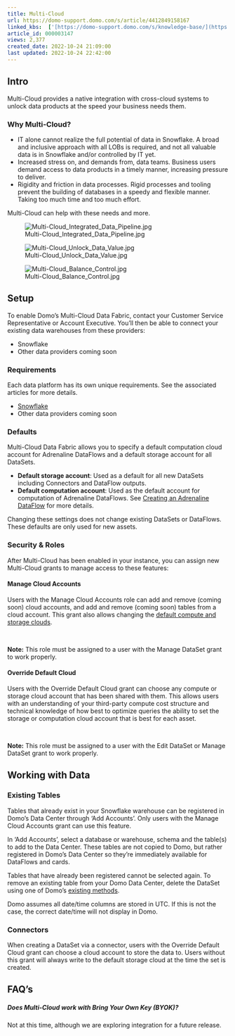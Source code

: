 ```yaml
---
title: Multi-Cloud
url: https://domo-support.domo.com/s/article/4412849158167
linked_kbs:  ['[https://domo-support.domo.com/s/knowledge-base/](https://domo-support.domo.com/s/knowledge-base/)', '[https://domo-support.domo.com/s/](https://domo-support.domo.com/s/)', '[https://domo-support.domo.com/s/topic/0TO5w000000ZammGAC](https://domo-support.domo.com/s/topic/0TO5w000000ZammGAC)', '[https://domo-support.domo.com/s/topic/0TO5w000000ZanzGAC](https://domo-support.domo.com/s/topic/0TO5w000000ZanzGAC)', '[https://domo-support.domo.com/s/article/4402322966807](https://domo-support.domo.com/s/article/4402322966807)', '[https://domo-support.domo.com/s/article/360063698733](https://domo-support.domo.com/s/article/360063698733)', '[https://domo-support.domo.com/s/article/4412849158167](https://domo-support.domo.com/s/article/4412849158167)', '[https://domo-support.domo.com/s/article/360042926194](https://domo-support.domo.com/s/article/360042926194)', '[https://domo-support.domo.com/s/topic/0TO5w000000ZanzGAC/other-connection-methods](https://domo-support.domo.com/s/topic/0TO5w000000ZanzGAC/other-connection-methods)', '[https://domo-support.domo.com/s/article/360043429933](https://domo-support.domo.com/s/article/360043429933)', '[https://domo-support.domo.com/s/article/360043429953](https://domo-support.domo.com/s/article/360043429953)', '[https://domo-support.domo.com/s/article/360042925494](https://domo-support.domo.com/s/article/360042925494)', '[https://domo-support.domo.com/s/article/4408174643607](https://domo-support.domo.com/s/article/4408174643607)', '[https://domo-support.domo.com/s/article/360043429913](https://domo-support.domo.com/s/article/360043429913)', '[https://domo-support.domo.com/s/login/](https://domo-support.domo.com/s/login/)']
article_id: 000003147
views: 2,377
created_date: 2022-10-24 21:09:00
last updated: 2022-10-24 22:42:00
---
```




Intro
-----


Multi-Cloud provides a native integration with cross-cloud systems to unlock data products at the speed your business needs them.


### Why Multi-Cloud?


* IT alone cannot realize the full potential of data in Snowflake. A broad and inclusive approach with all LOBs is required, and not all valuable data is in Snowflake and/or controlled by IT yet.
* Increased stress on, and demands from, data teams. Business users demand access to data products in a timely manner, increasing pressure to deliver.​
* Rigidity and friction in data processes. Rigid processes and tooling prevent the building of databases in a speedy and flexible manner. Taking too much time and too much effort.


Multi-Cloud can help with these needs and more.  
  
![Multi-Cloud_Integrated_Data_Pipeline.jpg](Multi-Cloud_Integrated_Data_Pipeline.jpg)  
  
![Multi-Cloud_Unlock_Data_Value.jpg](Multi-Cloud_Unlock_Data_Value.jpg)  
  
![Multi-Cloud_Balance_Control.jpg](Multi-Cloud_Balance_Control.jpg)


Setup
-----


To enable Domo's Multi-Cloud Data Fabric, contact your Customer Service Representative or Account Executive. You'll then be able to connect your existing data warehouses from these providers:


* Snowflake
* Other data providers coming soon


### Requirements


Each data platform has its own unique requirements. See the associated articles for more details.


* [Snowflake](/s/article/4402322966807)
* Other data providers coming soon


### Defaults


Multi-Cloud Data Fabric allows you to specify a default computation cloud account for Adrenaline DataFlows and a default storage account for all DataSets.


* **Default storage account**: Used as a default for all new DataSets including Connectors and DataFlow outputs.
* **Default computation account**: Used as the default account for computation of Adrenaline DataFlows. See [Creating an Adrenaline DataFlow](/s/article/360063698733) for more details.


Changing these settings does not change existing DataSets or DataFlows. These defaults are only used for new assets.


### Security & Roles


After Multi-Cloud has been enabled in your instance, you can assign new Multi-Cloud grants to manage access to these features:


#### Manage Cloud Accounts


Users with the Manage Cloud Accounts role can add and remove (coming soon) cloud accounts, and add and remove (coming soon) tables from a cloud account. This grant also allows changing the [default compute and storage clouds](/s/article/4412849158167).




 

**Note:** This role must be assigned to a user with the Manage DataSet grant to work properly.



#### Override Default Cloud


Users with the Override Default Cloud grant can choose any compute or storage cloud account that has been shared with them. This allows users with an understanding of your third-party compute cost structure and technical knowledge of how best to optimize queries the ability to set the storage or computation cloud account that is best for each asset.




 

**Note:** This role must be assigned to a user with the Edit DataSet or Manage DataSet grant to work properly.



Working with Data
-----------------


### Existing Tables


Tables that already exist in your Snowflake warehouse can be registered in Domo's Data Center through 'Add Accounts'. Only users with the Manage Cloud Accounts grant can use this feature.


In 'Add Accounts', select a database or warehouse, schema and the table(s) to add to the Data Center. These tables are not copied to Domo, but rather registered in Domo's Data Center so they're immediately available for DataFlows and cards.


Tables that have already been registered cannot be selected again. To remove an existing table from your Domo Data Center, delete the DataSet using one of Domo's [existing methods](/s/article/360042926194).


Domo assumes all date/time columns are stored in UTC. If this is not the case, the correct date/time will not display in Domo.


### Connectors


When creating a DataSet via a connector, users with the Override Default Cloud grant can choose a cloud account to store the data to. Users without this grant will always write to the default storage cloud at the time the set is created.


FAQ's
-----


##### Does Multi-Cloud work with Bring Your Own Key (BYOK)?


Not at this time, although we are exploring integration for a future release.


